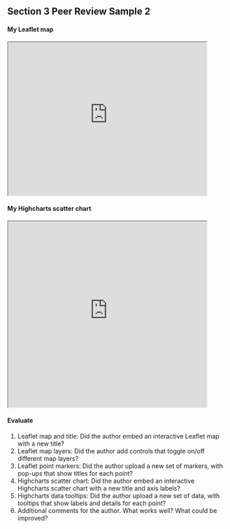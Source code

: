 ## Section 3 Peer Review Sample 2 {#peer-3-sample-2}

#### My Leaflet map
<iframe src="https://handsondataviz.github.io/leaflet-map-simple-instructor-sample" width="90%" height=350></iframe>

#### My Highcharts scatter chart
<iframe src="https://handsondataviz.github.io/highcharts-scatter-csv-instructor-sample" width="90%" height=425></iframe>

#### Evaluate
1. Leaflet map and title: Did the author embed an interactive Leaflet map with a new title?
2. Leaflet map layers: Did the author add controls that toggle on/off different map layers?
3. Leaflet point markers: Did the author upload a new set of markers, with pop-ups that show titles for each point?
4. Highcharts scatter chart: Did the author embed an interactive Highcharts scatter chart with a new title and axis labels?
5. Highcharts data tooltips: Did the author upload a new set of data, with tooltips that show labels and details for each point?
6. Additional comments for the author. What works well? What could be improved?
